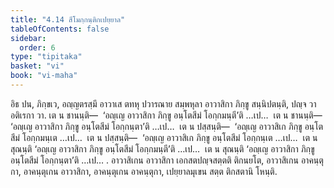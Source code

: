 ```yaml
---
title: "4.14 สีโมกฺกนฺติกเปยฺยาล"
tableOfContents: false
sidebar:
  order: 6
type: "tipitaka"
basket: "vi"
book: "vi-maha"
---
```



<DynamicBreadcrumb />

<Division number="227" book="vi-maha">

<Paragraph number="1047" book="vi-maha">
อิธ ปน, ภิกฺขเว, อญฺญตรสฺมึ อาวาเส ตทหุ ปวารณาย สมฺพหุลา อาวาสิกา ภิกฺขู สนฺนิปตนฺติ, ปญฺจ วา อติเรกา วา. เต น ชานนฺติ—  ‘อญฺเญ อาวาสิกา ภิกฺขู อนฺโตสีมํ โอกฺกมนฺตี’ติ …เป…  เต น ชานนฺติ—  ‘อญฺเญ อาวาสิกา ภิกฺขู อนฺโตสีมํ โอกฺกนฺตา’ติ …เป…  เต น ปสฺสนฺติ—  ‘อญฺเญ อาวาสิเก ภิกฺขู อนฺโตสีมํ โอกฺกมนฺเต …เป…  เต น ปสฺสนฺติ—  ‘อญฺเญ อาวาสิเก ภิกฺขู อนฺโตสีมํ โอกฺกนฺเต …เป…  เต น สุณนฺติ ‘อญฺเญ อาวาสิกา ภิกฺขู อนฺโตสีมํ โอกฺกมนฺตี’ติ …เป…  เต น สุณนฺติ ‘อญฺเญ อาวาสิกา ภิกฺขู อนฺโตสีมํ โอกฺกนฺตา’ติ …เป… .
</Paragraph>

<Paragraph number="1048" book="vi-maha">
อาวาสิเกน อาวาสิกา เอกสตปญฺจสตฺตติ ติกนยโต, อาวาสิเกน อาคนฺตุกา, อาคนฺตุเกน อาวาสิกา, อาคนฺตุเกน อาคนฺตุกา, เปยฺยาลมุเขน สตฺต ติกสตานิ โหนฺติ.
</Paragraph>
</Division>
